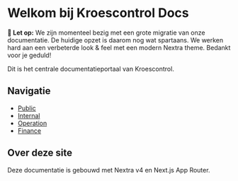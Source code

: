 # Welkom bij Kroescontrol Docs

<div style={{
  backgroundColor: '#fff3cd',
  borderRadius: '8px',
  padding: '16px 20px',
  marginBottom: '24px',
  border: '1px solid #ffeeba',
  color: '#856404'
}}>
  <strong>🚧 Let op:</strong> We zijn momenteel bezig met een grote migratie van onze documentatie. 
  De huidige opzet is daarom nog wat spartaans. We werken hard aan een verbeterde look & feel 
  met een modern Nextra theme. Bedankt voor je geduld!
</div>

Dit is het centrale documentatieportaal van Kroescontrol.

## Navigatie

- [Public](/public)
- [Internal](/internal)
- [Operation](/operation)
- [Finance](/finance)

## Over deze site

Deze documentatie is gebouwd met Nextra v4 en Next.js App Router.